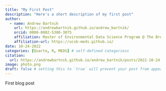 ```yaml
---
title: "My First Post"
description: "Here's a short description of my first post"
author:
  - name: Andrew Bartnik
    url: https://andrewbartnik.github.io/andrew_bartnik/
    orcid: 0000-0002-5300-3075
    affiliation: Master of Environmental Data Science Program @ The Bren School (UCSB) & The National Center for Ecological Analysis & Synthesis
    affiliation-url: https://ucsb-meds.github.io/ 
date: 10-24-2022
categories: [Quarto, R, MEDS] # self-defined categoriess
citation: 
  url: https://andrewbartnik.github.io/andrew_bartnik/posts/2022-10-24-blog-post/
image: photo.png
draft: false # setting this to `true` will prevent your post from appearing on your listing page until you're ready!
---
```


First blog post